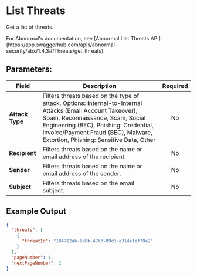 
# List Threats

Get a list of threats.

<Callout type="info">
    For Abnormal's documentation, see [Abnormal List Threats API](https://app.swaggerhub.com/apis/abnormal-security/abx/1.4.3#/Threats/get_threats).
</Callout>

## Parameters:

| Field          | Description                                                                 | Required |
| -------------- | --------------------------------------------------------------------------- | :------: |
| **Attack Type**| Filters threats based on the type of attack. Options: Internal-to-Internal Attacks (Email Account Takeover), Spam, Reconnaissance, Scam, Social Engineering (BEC), Phishing: Credential, Invoice/Payment Fraud (BEC), Malware, Extortion, Phishing: Sensitive Data, Other |   No     |
| **Recipient**  | Filters threats based on the name or email address of the recipient.        |    No    |
| **Sender**     | Filters threats based on the name or email address of the sender.           |    No    |
| **Subject**    | Filters threats based on the email subject.                                 |    No    |

## Example Output

```json
{
  "threats": [
    {
      "threatId": "184712ab-6d8b-47b3-89d3-a314efef79e2"
    }
  ],
  "pageNumber": 1,
  "nextPageNumber": 2
}
